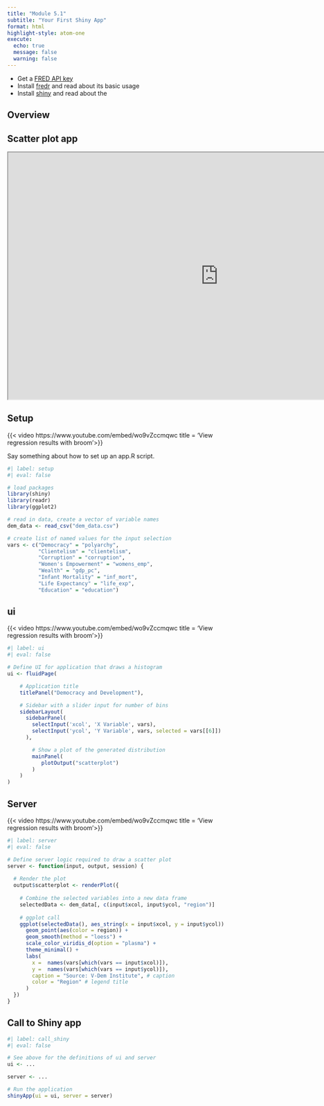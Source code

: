 ```yaml
---
title: "Module 5.1"
subtitle: "Your First Shiny App"
format: html
highlight-style: atom-one
execute:
  echo: true
  message: false
  warning: false
---
```


:::{.callout-tip}
- Get a [FRED API key](https://fred.stlouisfed.org/docs/api/api_key.html)
- Install [fredr](https://cran.r-project.org/web/packages/fredr/vignettes/fredr.html) and read about its basic usage
- Install [shiny](https://shiny.posit.co/) and read about the 
:::

## Overview



## Scatter plot app

<iframe src="https://emmanuelteitelbaum.shinyapps.io/scatterplot/" width="970" height="570" data-external="1"></iframe>

## Setup 

{{< video https://www.youtube.com/embed/wo9vZccmqwc title = 'View regression results with broom'>}}

Say something about how to set up an app.R script. 

```r
#| label: setup
#| eval: false

# load packages
library(shiny)
library(readr)
library(ggplot2)

# read in data, create a vector of variable names
dem_data <- read_csv("dem_data.csv")

# create list of named values for the input selection
vars <- c("Democracy" = "polyarchy",
          "Clientelism" = "clientelism",
          "Corruption" = "corruption",
          "Women's Empowerment" = "womens_emp",
          "Wealth" = "gdp_pc",
          "Infant Mortality" = "inf_mort",
          "Life Expectancy" = "life_exp", 
          "Education" = "education")
```


## ui 

{{< video https://www.youtube.com/embed/wo9vZccmqwc title = 'View regression results with broom'>}}

```r
#| label: ui
#| eval: false

# Define UI for application that draws a histogram
ui <- fluidPage(

    # Application title
    titlePanel("Democracy and Development"),

    # Sidebar with a slider input for number of bins 
    sidebarLayout(
      sidebarPanel(
        selectInput('xcol', 'X Variable', vars),
        selectInput('ycol', 'Y Variable', vars, selected = vars[[6]])
      ),

        # Show a plot of the generated distribution
        mainPanel(
           plotOutput("scatterplot")
        )
    )
)

```


## Server

{{< video https://www.youtube.com/embed/wo9vZccmqwc title = 'View regression results with broom'>}}

```r
#| label: server
#| eval: false

# Define server logic required to draw a scatter plot
server <- function(input, output, session) {
  
  # Render the plot
  output$scatterplot <- renderPlot({
    
    # Combine the selected variables into a new data frame
    selectedData <- dem_data[, c(input$xcol, input$ycol, "region")]
    
    # ggplot call
    ggplot(selectedData(), aes_string(x = input$xcol, y = input$ycol)) +
      geom_point(aes(color = region)) +
      geom_smooth(method = "loess") +
      scale_color_viridis_d(option = "plasma") +
      theme_minimal() +
      labs(
        x =  names(vars[which(vars == input$xcol)]),
        y =  names(vars[which(vars == input$ycol)]),
        caption = "Source: V-Dem Institute", # caption
        color = "Region" # legend title
      )
  })
}
```

## Call to Shiny app

```r
#| label: call_shiny
#| eval: false

# See above for the definitions of ui and server
ui <- ...

server <- ...

# Run the application 
shinyApp(ui = ui, server = server)
```



